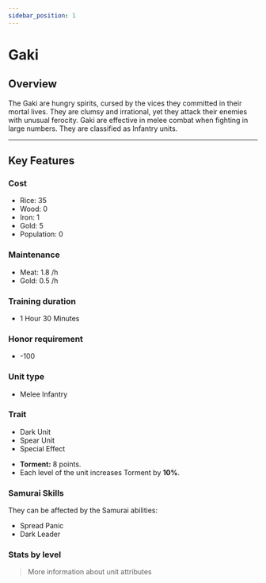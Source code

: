 ```yaml
---
sidebar_position: 1
---
```



# Gaki

## Overview

The Gaki are hungry spirits, cursed by the vices they committed in their mortal lives. They are clumsy and irrational, yet they attack their enemies with unusual ferocity. Gaki are effective in melee combat when fighting in large numbers. They are classified as Infantry units.

---

## Key Features

### Cost
- Rice: 35
- Wood: 0
- Iron: 1
- Gold: 5
- Population: 0

### Maintenance
- Meat: 1.8 /h
- Gold: 0.5 /h

### Training duration
- 1 Hour 30 Minutes

### Honor requirement
- -100

### Unit type
- <Link to="../#melee-infantry">Melee Infantry</Link>

### Trait
- <Link to="../#dark-units-1">Dark Unit</Link>
- <Link to="../#spear-units">Spear Unit</Link>
- <Link to="../#special-effects">Special Effect</Link>

<Admonition type="tip" title="Special Effect – Embrace of Shadows">
  <ul>
    <li><strong>Torment:</strong> 8 points.</li>
    <li>Each level of the unit increases Torment by <strong>10%</strong>.</li>
  </ul>
</Admonition>

### Samurai Skills  
They can be affected by the Samurai abilities:  
- <Link to="../../samurais/reasoning-skills#spread-panic">Spread Panic</Link>  
- <Link to="../../samurais/charisma-skills#dark-leader">Dark Leader</Link>

### Stats by level

<UnitStatsTable unitName="Gaki" />

> <Link to="../#attributes">More information about unit attributes</Link>
